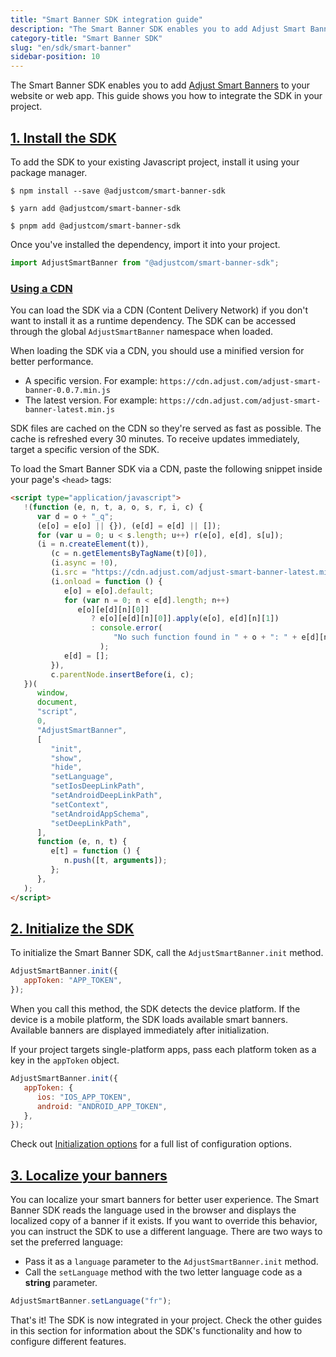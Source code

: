 ```yaml
---
title: "Smart Banner SDK integration guide"
description: "The Smart Banner SDK enables you to add Adjust Smart Banners to your website or web app."
category-title: "Smart Banner SDK"
slug: "en/sdk/smart-banner"
sidebar-position: 10
---
```


The Smart Banner SDK enables you to add [Adjust Smart Banners](https://www.adjust.com/glossary/smart-banners/) to your website or web app. This guide shows you how to integrate the SDK in your project.

## [1. Install the SDK](1-install-the-sdk)

To add the SDK to your existing Javascript project, install it using your package manager.

<Tabs>
<Tab title="npm">

```console
$ npm install --save @adjustcom/smart-banner-sdk
```

</Tab>
<Tab title="Yarn">

```console
$ yarn add @adjustcom/smart-banner-sdk
```

</Tab>
<Tab title="pnpm">

```console
$ pnpm add @adjustcom/smart-banner-sdk
```

</Tab>
</Tabs>

Once you've installed the dependency, import it into your project.

```js
import AdjustSmartBanner from "@adjustcom/smart-banner-sdk";
```

### [Using a CDN](using-a-cdn)

You can load the SDK via a CDN (Content Delivery Network) if you don't want to install it as a runtime dependency. The SDK can be accessed through the global `AdjustSmartBanner` namespace when loaded.

When loading the SDK via a CDN, you should use a minified version for better performance.

-  A specific version. For example: `https://cdn.adjust.com/adjust-smart-banner-0.0.7.min.js`
-  The latest version. For example: `https://cdn.adjust.com/adjust-smart-banner-latest.min.js`

SDK files are cached on the CDN so they're served as fast as possible. The cache is refreshed every 30 minutes. To receive updates immediately, target a specific version of the SDK.

To load the Smart Banner SDK via a CDN, paste the following snippet inside your page's `<head>` tags:

```html
<script type="application/javascript">
   !(function (e, n, t, a, o, s, r, i, c) {
      var d = o + "_q";
      (e[o] = e[o] || {}), (e[d] = e[d] || []);
      for (var u = 0; u < s.length; u++) r(e[o], e[d], s[u]);
      (i = n.createElement(t)),
         (c = n.getElementsByTagName(t)[0]),
         (i.async = !0),
         (i.src = "https://cdn.adjust.com/adjust-smart-banner-latest.min.js"),
         (i.onload = function () {
            e[o] = e[o].default;
            for (var n = 0; n < e[d].length; n++)
               e[o][e[d][n][0]]
                  ? e[o][e[d][n][0]].apply(e[o], e[d][n][1])
                  : console.error(
                       "No such function found in " + o + ": " + e[d][n][0],
                    );
            e[d] = [];
         }),
         c.parentNode.insertBefore(i, c);
   })(
      window,
      document,
      "script",
      0,
      "AdjustSmartBanner",
      [
         "init",
         "show",
         "hide",
         "setLanguage",
         "setIosDeepLinkPath",
         "setAndroidDeepLinkPath",
         "setContext",
         "setAndroidAppSchema",
         "setDeepLinkPath",
      ],
      function (e, n, t) {
         e[t] = function () {
            n.push([t, arguments]);
         };
      },
   );
</script>
```

## [2. Initialize the SDK](2-initialize-the-sdk)

To initialize the Smart Banner SDK, call the `AdjustSmartBanner.init` method.

```js
AdjustSmartBanner.init({
   appToken: "APP_TOKEN",
});
```

When you call this method, the SDK detects the device platform. If the device is a mobile platform, the SDK loads available smart banners. Available banners are displayed immediately after initialization.

If your project targets single-platform apps, pass each platform token as a key in the `appToken` object.

```js
AdjustSmartBanner.init({
   appToken: {
      ios: "IOS_APP_TOKEN",
      android: "ANDROID_APP_TOKEN",
   },
});
```

<Callout type="note">

Check out [Initialization options](/en/sdk/smart-banner/init-options) for a full list of configuration options.

</Callout>

## [3. Localize your banners](3-localize-your-banners)

You can localize your smart banners for better user experience. The Smart Banner SDK reads the language used in the browser and displays the localized copy of a banner if it exists. If you want to override this behavior, you can instruct the SDK to use a different language. There are two ways to set the preferred language:

-  Pass it as a `language` parameter to the `AdjustSmartBanner.init` method.
-  Call the `setLanguage` method with the two letter language code as a **string** parameter.

```js
AdjustSmartBanner.setLanguage("fr");
```

That's it! The SDK is now integrated in your project. Check the other guides in this section for information about the SDK's functionality and how to configure different features.
